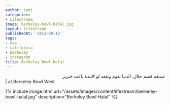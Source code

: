 ```yaml
---
author: rami
categories:
- Lifestream
image: berkeley-bowl-halal.jpg
layout: lifestream
publishedAt: '2012-09-12'
tags:
- usa
- california
- berkeley
- instagram
title: Berkeley Bowl Halal
---
```


<div dir="rtl">عندهم قسم حلال. الدنيا تقوم وتقعد لو #بندة باعت خنزير</div> | at Berkeley Bowl West

{% include image.html url="/assets/images/content/lifestream/berkeley-bowl-halal.jpg" description="Berkeley Bowl Halal" %}
